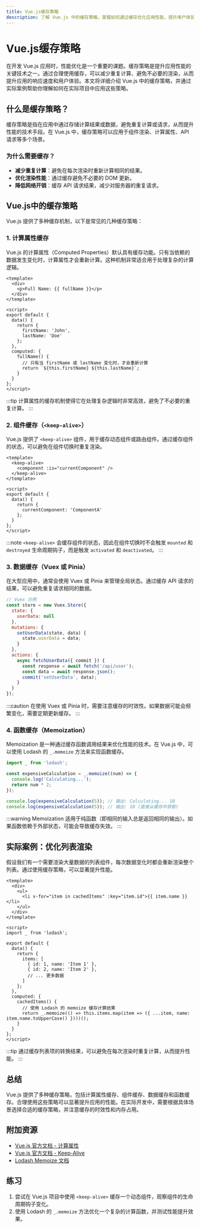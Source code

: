 ```yaml
---
title: Vue.js缓存策略
description: 了解 Vue.js 中的缓存策略，掌握如何通过缓存优化应用性能，提升用户体验。
---
```


# Vue.js缓存策略

在开发 Vue.js 应用时，性能优化是一个重要的课题。缓存策略是提升应用性能的关键技术之一。通过合理使用缓存，可以减少重复计算、避免不必要的渲染，从而提升应用的响应速度和用户体验。本文将详细介绍 Vue.js 中的缓存策略，并通过实际案例帮助你理解如何在实际项目中应用这些策略。

## 什么是缓存策略？

缓存策略是指在应用中通过存储计算结果或数据，避免重复计算或请求，从而提升性能的技术手段。在 Vue.js 中，缓存策略可以应用于组件渲染、计算属性、API 请求等多个场景。

### 为什么需要缓存？

- **减少重复计算**：避免在每次渲染时重新计算相同的结果。
- **优化渲染性能**：通过缓存避免不必要的 DOM 更新。
- **降低网络开销**：缓存 API 请求结果，减少对服务器的重复请求。

## Vue.js中的缓存策略

Vue.js 提供了多种缓存机制，以下是常见的几种缓存策略：

### 1. 计算属性缓存

Vue.js 的计算属性（Computed Properties）默认具有缓存功能。只有当依赖的数据发生变化时，计算属性才会重新计算。这种机制非常适合用于处理复杂的计算逻辑。

```vue
<template>
  <div>
    <p>Full Name: {{ fullName }}</p>
  </div>
</template>

<script>
export default {
  data() {
    return {
      firstName: 'John',
      lastName: 'Doe'
    };
  },
  computed: {
    fullName() {
      // 只有当 firstName 或 lastName 变化时，才会重新计算
      return `${this.firstName} ${this.lastName}`;
    }
  }
};
</script>
```

:::tip
计算属性的缓存机制使得它在处理复杂逻辑时非常高效，避免了不必要的重复计算。
:::

### 2. 组件缓存（`<keep-alive>`）

Vue.js 提供了 `<keep-alive>` 组件，用于缓存动态组件或路由组件。通过缓存组件的状态，可以避免在组件切换时重复渲染。

```vue
<template>
  <keep-alive>
    <component :is="currentComponent" />
  </keep-alive>
</template>

<script>
export default {
  data() {
    return {
      currentComponent: 'ComponentA'
    };
  }
};
</script>
```

:::note
`<keep-alive>` 会缓存组件的状态，因此在组件切换时不会触发 `mounted` 和 `destroyed` 生命周期钩子，而是触发 `activated` 和 `deactivated`。
:::

### 3. 数据缓存（Vuex 或 Pinia）

在大型应用中，通常会使用 Vuex 或 Pinia 来管理全局状态。通过缓存 API 请求的结果，可以避免重复请求相同的数据。

```javascript
// Vuex 示例
const store = new Vuex.Store({
  state: {
    userData: null
  },
  mutations: {
    setUserData(state, data) {
      state.userData = data;
    }
  },
  actions: {
    async fetchUserData({ commit }) {
      const response = await fetch('/api/user');
      const data = await response.json();
      commit('setUserData', data);
    }
  }
});
```

:::caution
在使用 Vuex 或 Pinia 时，需要注意缓存的时效性。如果数据可能会频繁变化，需要定期更新缓存。
:::

### 4. 函数缓存（Memoization）

Memoization 是一种通过缓存函数调用结果来优化性能的技术。在 Vue.js 中，可以使用 Lodash 的 `_.memoize` 方法来实现函数缓存。

```javascript
import _ from 'lodash';

const expensiveCalculation = _.memoize((num) => {
  console.log('Calculating...');
  return num * 2;
});

console.log(expensiveCalculation(5)); // 输出: Calculating... 10
console.log(expensiveCalculation(5)); // 输出: 10 (直接从缓存中获取)
```

:::warning
Memoization 适用于纯函数（即相同的输入总是返回相同的输出）。如果函数依赖于外部状态，可能会导致缓存失效。
:::

## 实际案例：优化列表渲染

假设我们有一个需要渲染大量数据的列表组件，每次数据变化时都会重新渲染整个列表。通过使用缓存策略，可以显著提升性能。

```vue
<template>
  <div>
    <ul>
      <li v-for="item in cachedItems" :key="item.id">{{ item.name }}</li>
    </ul>
  </div>
</template>

<script>
import _ from 'lodash';

export default {
  data() {
    return {
      items: [
        { id: 1, name: 'Item 1' },
        { id: 2, name: 'Item 2' },
        // ... 更多数据
      ]
    };
  },
  computed: {
    cachedItems() {
      // 使用 Lodash 的 memoize 缓存计算结果
      return _.memoize(() => this.items.map(item => ({ ...item, name: item.name.toUpperCase() })))();
    }
  }
};
</script>
```

:::tip
通过缓存列表项的转换结果，可以避免在每次渲染时重复计算，从而提升性能。
:::

## 总结

Vue.js 提供了多种缓存策略，包括计算属性缓存、组件缓存、数据缓存和函数缓存。合理使用这些策略可以显著提升应用的性能。在实际开发中，需要根据具体场景选择合适的缓存策略，并注意缓存的时效性和内存占用。

## 附加资源

- [Vue.js 官方文档 - 计算属性](https://vuejs.org/guide/essentials/computed.html)
- [Vue.js 官方文档 - Keep-Alive](https://vuejs.org/guide/built-ins/keep-alive.html)
- [Lodash Memoize 文档](https://lodash.com/docs/#memoize)

## 练习

1. 尝试在 Vue.js 项目中使用 `<keep-alive>` 缓存一个动态组件，观察组件的生命周期钩子变化。
2. 使用 Lodash 的 `_.memoize` 方法优化一个复杂的计算函数，并测试性能提升效果。